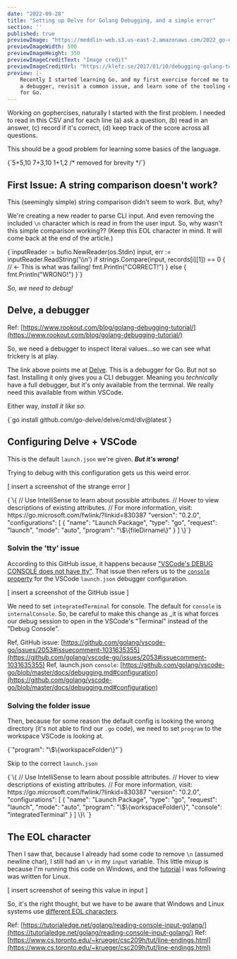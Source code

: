 ```yaml
---
date: "2022-09-28"
title: "Setting up Delve for Golang Debugging, and a simple error"
section: ''
published: true
previewImage: "https://meddlin-web.s3.us-east-2.amazonaws.com/2022_go-debugger/delve-debugger.jpg"
previewImageWidth: 500
previewImageHeight: 350
previewImageCreditText: "Image credit"
previewImageCreditUrl: "https://klefz.se/2017/01/10/debugging-golang-tests-with-visual-studio-code-and-delve/"
preview: |-
    Recently I started learning Go, and my first exercise forced me to setup 
    a debugger, revisit a common issue, and learn some of the tooling ecosystem
    for Go.
---
```


Working on gophercises, naturally I started with the first problem. I needed to read in this CSV
and for each line (a) ask a question, (b) read in an answer, (c) record if it's correct, (d) keep 
track of the score across all questions.

This should be a good problem for learning some basics of the language.

<MyHighlighter language="csv">
{`5+5,10
7+3,10
1+1,2
/* removed for brevity */`}
</MyHighlighter>

## First Issue: A string comparison doesn't work?

This (seemingly simple) string comparison didn't seem to work. But, why? 

We're creating a new reader to parse CLI input. And even removing the included `\n` character which 
is read in from the user input. So, why wasn't this simple comparison working?? (Keep this EOL 
character in mind. It will come back at the end of the article.)

<MyHighlighter language="golang">
{`inputReader := bufio.NewReader(os.Stdin)
input, err := inputReader.ReadString('\\n')
if strings.Compare(input, records[i][1]) == 0 { // <- This is what was failing!
    fmt.Println("CORRECT!")
} else {
    fmt.Println("WRONG!")
}`}
</MyHighlighter>

_So, we need to debug!_

## Delve, a debugger

Ref: [https://www.rookout.com/blog/golang-debugging-tutorial/](https://www.rookout.com/blog/golang-debugging-tutorial/)

So, we need a debugger to inspect literal values...so we can see what trickery is at play.

The link above points me at [Delve](https://github.com/go-delve/delve). This is a debugger for Go. 
But not so fast. Installing it only gives you a CLI debugger. Meaning you _technically_ have a full 
debugger, but it's only available from the terminal. We really need this available from within VSCode.

Either way, _install it like so._

<MyHighlighter language="golang">
{`go install github.com/go-delve/delve/cmd/dlv@latest`}
</MyHighlighter>

## Configuring Delve + VSCode

This is the default `launch.json` we're given. _**But it's wrong!**_

Trying to debug with this configuration gets us this weird error.

[ insert a screenshot of the strange error ]

<MyHighlighter language="json">
{`\{
    // Use IntelliSense to learn about possible attributes.
    // Hover to view descriptions of existing attributes.
    // For more information, visit: https://go.microsoft.com/fwlink/?linkid=830387
    "version": "0.2.0",
    "configurations": [
        {
            "name": "Launch Package",
            "type": "go",
            "request": "launch",
            "mode": "auto",
            "program": "\$\{fileDirname\}"
        }
    ]
\}`}
</MyHighlighter>

### Solvin the 'tty' issue

According to this GitHub issue, it happens because ["VSCode's DEBUG CONSOLE does not have tty"](https://github.com/golang/vscode-go/issues/2053#issuecomment-1031635355). That issue then refers us to the [`console` property](https://github.com/golang/vscode-go/blob/master/docs/debugging.md#configuration) for the VSCode `launch.json` 
debugger configuration.

[ insert a screenshot of the GitHub issue ]

We need to set `integratedTerminal` for console. The default for `console` is `internalConsole`. So, be careful to make this change as _it is what forces our debug session to open in the VSCode's "Terminal" instead of the "Debug Console".

Ref, GitHub issue: [https://github.com/golang/vscode-go/issues/2053#issuecomment-1031635355](https://github.com/golang/vscode-go/issues/2053#issuecomment-1031635355)
Ref, launch.json `console`: [https://github.com/golang/vscode-go/blob/master/docs/debugging.md#configuration](https://github.com/golang/vscode-go/blob/master/docs/debugging.md#configuration)


### Solving the folder issue

Then, because for some reason the default config is looking the wrong directory (it's not able to find our `.go` code), we need to set `program` to the workspace VSCode is looking at.

<MyHighlighter language="json">
{`"program": "\$\{workspaceFolder\}"`}
</MyHighlighter>


Skip to the correct `launch.json`

<MyHighlighter language="json">
{`\{
    // Use IntelliSense to learn about possible attributes.
    // Hover to view descriptions of existing attributes.
    // For more information, visit: https://go.microsoft.com/fwlink/?linkid=830387
    "version": "0.2.0",
    "configurations": [
        {
            "name": "Launch Package",
            "type": "go",
            "request": "launch",
            "mode": "auto",
            "program": "\$\{workspaceFolder\}",
            "console": "integratedTerminal"
        }
    ]
\}\
`}
</MyHighlighter>

## The EOL character

Then I saw that, because I already had some code to remove `\n` (assumed newline char), I still had an `\r` 
in my `input` variable. This little mixup is because I'm running this code on Windows, and the [tutorial](https://tutorialedge.net/golang/reading-console-input-golang/) I 
was following was written for Linux.

[ insert screenshot of seeing this value in input ]

So, it's the right thought, but we have to be aware that Windows and Linux systems use [different EOL characters](https://www.cs.toronto.edu/~krueger/csc209h/tut/line-endings.html).

Ref: [https://tutorialedge.net/golang/reading-console-input-golang/](https://tutorialedge.net/golang/reading-console-input-golang/)
Ref: [https://www.cs.toronto.edu/~krueger/csc209h/tut/line-endings.html](https://www.cs.toronto.edu/~krueger/csc209h/tut/line-endings.html)


